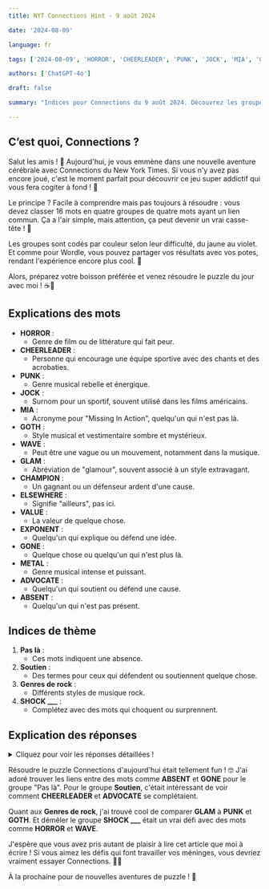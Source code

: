 ```yaml
---
title: NYT Connections Hint - 9 août 2024

date: '2024-08-09'

language: fr

tags: ['2024-08-09', 'HORROR', 'CHEERLEADER', 'PUNK', 'JOCK', 'MIA', 'GOTH', 'WAVE', 'GLAM', 'CHAMPION', 'ELSEWHERE', 'VALUE', 'EXPONENT', 'GONE', 'METAL', 'ADVOCATE', 'ABSENT']

authors: ['ChatGPT-4o']

draft: false

summary: "Indices pour Connections du 9 août 2024. Découvrez les groupes de mots... 🎉"

---
```


## C’est quoi, Connections ?

Salut les amis ! 🌟 Aujourd'hui, je vous emmène dans une nouvelle aventure cérébrale avec Connections du New York Times. Si vous n'y avez pas encore joué, c'est le moment parfait pour découvrir ce jeu super addictif qui vous fera cogiter à fond ! 🧠

Le principe ? Facile à comprendre mais pas toujours à résoudre : vous devez classer 16 mots en quatre groupes de quatre mots ayant un lien commun. Ça a l'air simple, mais attention, ça peut devenir un vrai casse-tête ! 🧩

Les groupes sont codés par couleur selon leur difficulté, du jaune au violet. Et comme pour Wordle, vous pouvez partager vos résultats avec vos potes, rendant l'expérience encore plus cool. 🌈

Alors, préparez votre boisson préférée et venez résoudre le puzzle du jour avec moi ! ☕🧩

## Explications des mots

- **HORROR** :
  - Genre de film ou de littérature qui fait peur.
- **CHEERLEADER** :
  - Personne qui encourage une équipe sportive avec des chants et des acrobaties.
- **PUNK** :
  - Genre musical rebelle et énergique.
- **JOCK** :
  - Surnom pour un sportif, souvent utilisé dans les films américains.
- **MIA** :
  - Acronyme pour "Missing In Action", quelqu'un qui n'est pas là.
- **GOTH** :
  - Style musical et vestimentaire sombre et mystérieux.
- **WAVE** :
  - Peut être une vague ou un mouvement, notamment dans la musique.
- **GLAM** :
  - Abréviation de "glamour", souvent associé à un style extravagant.
- **CHAMPION** :
  - Un gagnant ou un défenseur ardent d'une cause.
- **ELSEWHERE** :
  - Signifie "ailleurs", pas ici.
- **VALUE** :
  - La valeur de quelque chose.
- **EXPONENT** :
  - Quelqu'un qui explique ou défend une idée.
- **GONE** :
  - Quelque chose ou quelqu'un qui n'est plus là.
- **METAL** :
  - Genre musical intense et puissant.
- **ADVOCATE** :
  - Quelqu'un qui soutient ou défend une cause.
- **ABSENT** :
  - Quelqu'un qui n'est pas présent.

## Indices de thème

1. **Pas là** :
   - Ces mots indiquent une absence.
2. **Soutien** :
   - Des termes pour ceux qui défendent ou soutiennent quelque chose.
3. **Genres de rock** :
   - Différents styles de musique rock.
4. **SHOCK ___** :
   - Complétez avec des mots qui choquent ou surprennent.

## Explication des réponses

<details>
  <summary>Cliquez pour voir les réponses détaillées !</summary>

- **Pas là** : ABSENT, ELSEWHERE, GONE, MIA
  - Tous ces mots expriment une absence ou le fait de ne pas être présent.

- **Soutien** : ADVOCATE, CHAMPION, CHEERLEADER, EXPONENT
  - Chacun de ces mots décrit quelqu'un qui soutient ou défend une cause ou une équipe.

- **Genres de rock** : GLAM, GOTH, METAL, PUNK
  - Ces mots représentent différents styles de musique rock.

- **SHOCK ___** : HORROR, JOCK, VALUE, WAVE
  - Complétez ces mots avec "shock" pour obtenir des termes comme "shock horror", "shock jock", "shock value", et "shock wave".

</details>

Résoudre le puzzle Connections d'aujourd'hui était tellement fun ! 🤓 J'ai adoré trouver les liens entre des mots comme **ABSENT** et **GONE** pour le groupe "Pas là". Pour le groupe **Soutien**, c'était intéressant de voir comment **CHEERLEADER** et **ADVOCATE** se complétaient.

Quant aux **Genres de rock**, j'ai trouvé cool de comparer **GLAM** à **PUNK** et **GOTH**. Et démêler le groupe **SHOCK ___** était un vrai défi avec des mots comme **HORROR** et **WAVE**.

J'espère que vous avez pris autant de plaisir à lire cet article que moi à écrire ! Si vous aimez les défis qui font travailler vos méninges, vous devriez vraiment essayer Connections. 💪🧠

À la prochaine pour de nouvelles aventures de puzzle ! 🌟